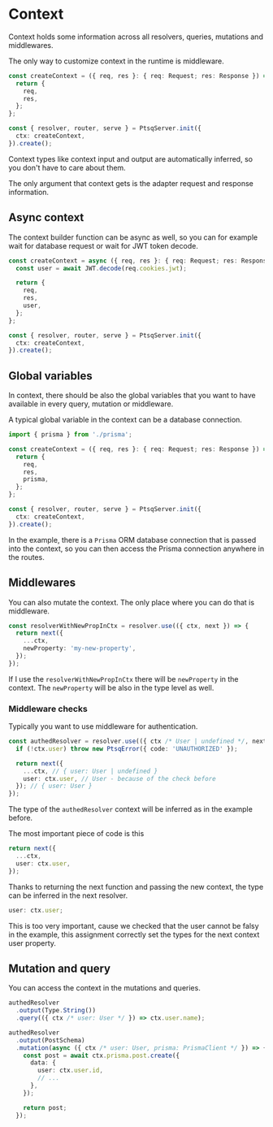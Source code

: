 # Context

Context holds some information across all resolvers, queries, mutations and middlewares.

The only way to customize context in the runtime is middleware.

```ts copy
const createContext = ({ req, res }: { req: Request; res: Response }) => {
  return {
    req,
    res,
  };
};

const { resolver, router, serve } = PtsqServer.init({
  ctx: createContext,
}).create();
```

Context types like context input and output are automatically inferred, so you don't have to care about them.

The only argument that context gets is the adapter request and response information.

## Async context

The context builder function can be async as well, so you can for example wait for database request or wait for JWT token decode.

```ts copy
const createContext = async ({ req, res }: { req: Request; res: Response }) => {
  const user = await JWT.decode(req.cookies.jwt);

  return {
    req,
    res,
    user,
  };
};

const { resolver, router, serve } = PtsqServer.init({
  ctx: createContext,
}).create();
```

## Global variables

In context, there should be also the global variables that you want to have available in every query, mutation or middleware.

A typical global variable in the context can be a database connection.

```ts copy
import { prisma } from './prisma';

const createContext = ({ req, res }: { req: Request; res: Response }) => {
  return {
    req,
    res,
    prisma,
  };
};

const { resolver, router, serve } = PtsqServer.init({
  ctx: createContext,
}).create();
```

In the example, there is a `Prisma` ORM database connection that is passed into the context, so you can then access the Prisma connection anywhere in the routes.

## Middlewares

You can also mutate the context. The only place where you can do that is middleware.

```ts copy
const resolverWithNewPropInCtx = resolver.use(({ ctx, next }) => {
  return next({
    ...ctx,
    newProperty: 'my-new-property',
  });
});
```

If I use the `resolverWithNewPropInCtx` there will be `newProperty` in the context. The `newProperty` will be also in the type level as well.

### Middleware checks

Typically you want to use middleware for authentication.

```ts copy
const authedResolver = resolver.use(({ ctx /* User | undefined */, next }) => {
  if (!ctx.user) throw new PtsqError({ code: 'UNAUTHORIZED' });

  return next({
    ...ctx, // { user: User | undefined }
    user: ctx.user, // User - because of the check before
  }); // { user: User }
});
```

The type of the `authedResolver` context will be inferred as in the example before.

The most important piece of code is this

```ts
return next({
  ...ctx,
  user: ctx.user,
});
```

Thanks to returning the next function and passing the new context, the type can be inferred in the next resolver.

```ts
user: ctx.user;
```

This is too very important, cause we checked that the user cannot be falsy in the example, this assignment correctly set the types for the next context user property.

## Mutation and query

You can access the context in the mutations and queries.

```ts
authedResolver
  .output(Type.String())
  .query(({ ctx /* user: User */ }) => ctx.user.name);
```

```ts copy
authedResolver
  .output(PostSchema)
  .mutation(async ({ ctx /* user: User, prisma: PrismaClient */ }) => {
    const post = await ctx.prisma.post.create({
      data: {
        user: ctx.user.id,
        // ...
      },
    });

    return post;
  });
```
